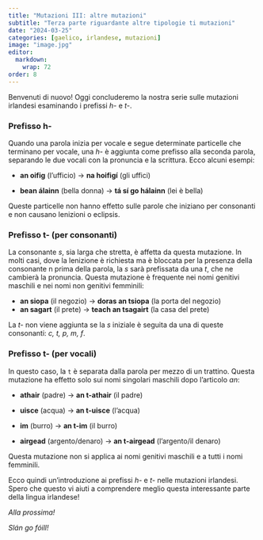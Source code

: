 ```yaml
---
title: "Mutazioni III: altre mutazioni"
subtitle: "Terza parte riguardante altre tipologie ti mutazioni"
date: "2024-03-25"
categories: [gaelico, irlandese, mutazioni]
image: "image.jpg"
editor: 
  markdown: 
    wrap: 72
order: 8
---
```


Benvenuti di nuovo! Oggi concluderemo la nostra serie sulle mutazioni
irlandesi esaminando i prefissi *h-* e *t-*.

### Prefisso h-

Quando una parola inizia per vocale e segue determinate particelle che
terminano per vocale, una *h-* è aggiunta come prefisso alla seconda
parola, separando le due vocali con la pronuncia e la scrittura. Ecco
alcuni esempi:

-   **an oifig** (l'ufficio) -\> **na hoifigí** (gli uffici)

-   **bean álainn** (bella donna) -\> **tá sí go hálainn** (lei è bella)

Queste particelle non hanno effetto sulle parole che iniziano per
consonanti e non causano lenizioni o eclipsis.

### Prefisso t- (per consonanti)

La consonante *s*, sia larga che stretta, è affetta da questa mutazione.
In molti casi, dove la lenizione è richiesta ma è bloccata per la
presenza della consonante n prima della parola, la *s* sarà prefissata
da una *t*, che ne cambierà la pronuncia. Questa mutazione è frequente
nei nomi genitivi maschili e nei nomi non genitivi femminili:

-   **an siopa** (il negozio) -\> **doras an tsiopa** (la porta del
    negozio)
-   **an sagart** (il prete) -\> **teach an tsagairt** (la casa del
    prete)

La *t-* non viene aggiunta se la *s* iniziale è seguita da una di queste
consonanti: *c, t, p, m, f*.

### Prefisso t- (per vocali)

In questo caso, la `t` è separata dalla parola per mezzo di un trattino.
Questa mutazione ha effetto solo sui nomi singolari maschili dopo
l'articolo *an*:

-   **athair** (padre) -\> **an t-athair** (il padre)

-   **uisce** (acqua) -\> **an t-uisce** (l'acqua)

-   **im** (burro) -\> **an t-im** (il burro)

-   **airgead** (argento/denaro) -\> **an t-airgead** (l'argento/il
    denaro)

Questa mutazione non si applica ai nomi genitivi maschili e a tutti i
nomi femminili.

Ecco quindi un'introduzione ai prefissi *h-* e *t-* nelle mutazioni
irlandesi. Spero che questo vi aiuti a comprendere meglio questa
interessante parte della lingua irlandese!

*Alla prossima!*

*Slán go fóill!*
